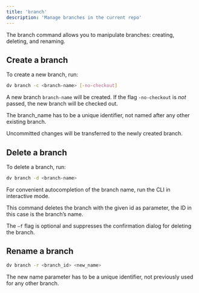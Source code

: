 ```yaml
---
title: 'branch'
description: 'Manage branches in the current repo'
---
```


The branch command allows you to manipulate branches: creating, deleting, and renaming.

## Create a branch

To create a new branch, run:
```bash
dv branch -c <branch-name> [-no-checkout]
```
A new branch `branch-name` will be created. If the flag `-no-checkout` is _not_  passed, the new branch will be
checked out.

The branch_name has to be a unique identifier, not named after any other existing branch.

Uncommitted changes will be transferred to the newly created branch.

## Delete a branch
To delete a branch, run:
```bash
dv branch -d <branch-name>
```
For convenient autocompletion of the branch name, run the CLI in interactive mode.

This command deletes the branch with the given id as parameter, the ID in this case is the branch’s name.  

The `–f` flag is optional and suppresses the confirmation dialog for deleting the branch.


## Rename a branch
```bash
dv branch -r <branch_id> <new_name> 
```

The new name parameter has to be a unique identifier, not previously used for any other branch.
